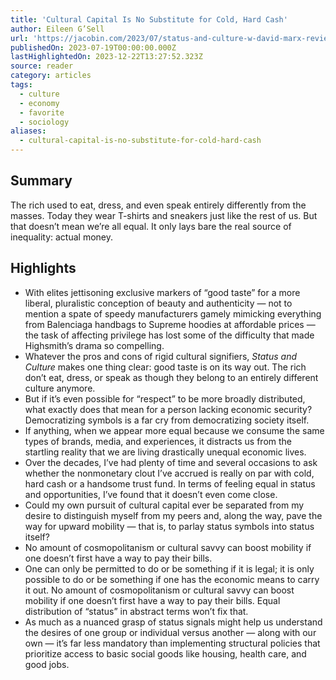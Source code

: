 ```yaml
---
title: 'Cultural Capital Is No Substitute for Cold, Hard Cash'
author: Eileen G’Sell
url: 'https://jacobin.com/2023/07/status-and-culture-w-david-marx-review'
publishedOn: 2023-07-19T00:00:00.000Z
lastHighlightedOn: 2023-12-22T13:27:52.323Z
source: reader
category: articles
tags:
  - culture
  - economy
  - favorite
  - sociology
aliases:
  - cultural-capital-is-no-substitute-for-cold-hard-cash
---
```

## Summary

The rich used to eat, dress, and even speak entirely differently from the masses. Today they wear T-shirts and sneakers just like the rest of us. But that doesn’t mean we’re all equal. It only lays bare the real source of inequality: actual money.

## Highlights
- With elites jettisoning exclusive markers of “good taste” for a more liberal, pluralistic conception of beauty and authenticity — not to mention a spate of speedy manufacturers gamely mimicking everything from Balenciaga handbags to Supreme hoodies at affordable prices — the task of affecting privilege has lost some of the difficulty that made Highsmith’s drama so compelling.
- Whatever the pros and cons of rigid cultural signifiers, *Status and Culture* makes one thing clear: good taste is on its way out. The rich don’t eat, dress, or speak as though they belong to an entirely different culture anymore.
- But if it’s even possible for “respect” to be more broadly distributed, what exactly does that mean for a person lacking economic security? Democratizing symbols is a far cry from democratizing society itself.
- If anything, when we appear more equal because we consume the same types of brands, media, and experiences, it distracts us from the startling reality that we are living drastically unequal economic lives.
- Over the decades, I’ve had plenty of time and several occasions to ask whether the nonmonetary clout I’ve accrued is really on par with cold, hard cash or a handsome trust fund. In terms of feeling equal in status and opportunities, I’ve found that it doesn’t even come close.
- Could my own pursuit of cultural capital ever be separated from my desire to distinguish myself from my peers and, along the way, pave the way for upward mobility — that is, to parlay status symbols into status itself?
- No amount of cosmopolitanism or cultural savvy can boost mobility if one doesn’t first have a way to pay their bills.
- One can only be permitted to do or be something if it is legal; it is only possible to do or be something if one has the economic means to carry it out. No amount of cosmopolitanism or cultural savvy can boost mobility if one doesn’t first have a way to pay their bills. Equal distribution of “status” in abstract terms won’t fix that.
- As much as a nuanced grasp of status signals might help us understand the desires of one group or individual versus another — along with our own — it’s far less mandatory than implementing structural policies that prioritize access to basic social goods like housing, health care, and good jobs.
